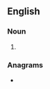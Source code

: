 ==English==

===Noun===
{{head|en|noun plural form}}

# {{plural of|headrace|lang=en}}

===Anagrams===
* {{anagrams|en|a=aacdeehrs|asearched}}
